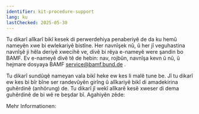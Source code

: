```yaml
---
identifier: kit-procedure-support
lang: ku
lastChecked: 2025-05-30
---
```


Tu dikarî alîkarî bikî kesek di perwerdehiya penaberiyê de da ku hemû nameyên xwe bi ewlekariyê bistîne. Her navnîşek nû, û her jî veguhastina navnîşê ji hêla deriyê xwecihê ve, divê bi rêya e-nameyê were şandin bo BAMF. Ev e-nameyê divê tê de hebin: nav, rojbûn, navnîşa kevn û nû, û hejmare dosyaya BAMF  service@bamf.bund.de .

Tu dikarî sundûqê nameyan vala bikî heke ew kes li malê tune be. Jî tu dikarî ew kes bi bîr bîne ser randevûyên girîng û alîkariyê bikî di amadekirina guhêrdinê (anhörung) de. Tu dikarî jî wekî alîkarê kesê xweser di dema guhêrdinê de bi wê re beşdar bî.
Agahiyên zêde:

Mehr Informationen: <ExternalShortLink identifier="asylnet_support_interview" />
